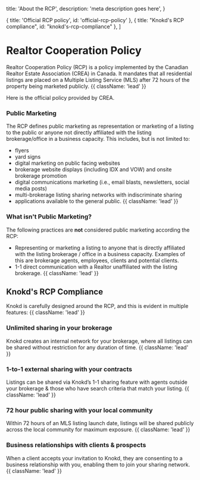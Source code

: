 

  title: 'About the RCP',
  description:
    'meta description goes here',
}

  { title: 'Official RCP policy', id: 'official-rcp-policy' },
  { title: "Knokd's RCP compliance", id: "knokd's-rcp-compliance" },
]

# Realtor Cooperation Policy

Realtor Cooperation Policy (RCP) is a policy implemented by the Canadian Realtor Estate Association (CREA) in Canada. It mandates that all residential listings are placed on a Multiple Listing Service (MLS) after 72 hours of the property being marketed publicly. {{ className: 'lead' }}

Here is the official policy provided by CREA. 

### Public Marketing

The RCP defines public marketing as representation or marketing of a listing to the public or
anyone not directly affiliated with the listing brokerage/office in a business capacity. This includes, but is not limited to:
* flyers
* yard signs
* digital marketing on public facing websites
* brokerage website displays (including IDX and VOW) and onsite brokerage promotion
* digital communications marketing (i.e., email blasts, newsletters, social media posts)
* multi-brokerage listing sharing networks with indiscriminate sharing
* applications available to the general public. {{ className: 'lead' }}

### What isn't Public Marketing?

The following practices are **not** considered public marketing according the RCP:

* Representing or marketing a listing to anyone that is directly affiliated with the listing brokerage / office in a business capacity. Examples of this are brokerage agents, employees, clients and potential clients.
* 1-1 direct communication with a Realtor unaffiliated with the listing brokerage. {{ className: 'lead' }}

## Knokd's RCP Compliance

Knokd is carefully designed around the RCP, and this is evident in multiple features: {{ className: 'lead' }}

### Unlimited sharing in your brokerage

Knokd creates an internal network for your brokerage, where all listings can be shared without restriction for any duration of time. {{ className: 'lead' }}

### 1-to-1 external sharing with your contracts

Listings can be shared via Knokd’s 1-1 sharing feature with agents outside your brokerage & those who have search criteria that match your listing. {{ className: 'lead' }}

### 72 hour public sharing with your local community

Within 72 hours of an MLS listing launch date, listings will be shared publicly across the local community for maximum exposure. {{ className: 'lead' }}

### Business relationships with clients & prospects

When a client accepts your invitation to Knokd, they are consenting to a business relationship with you, enabling them to join your sharing network. {{ className: 'lead' }}

